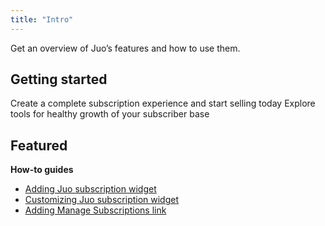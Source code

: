 ```yaml
---
title: "Intro"
---
```


Get an overview of Juo’s features and how to use them.

<div style={{ display:"flex",justifyContent:"center" }} />

## Getting started

<CardGroup cols={2}>
  <Card title="Launch subscriptions" icon="rocket" href="/docs/launch-subscriptions">
    Create a complete subscription experience and start selling today
  </Card>
  <Card title="Grow & retain" icon="leaf" href="/docs/grow-and-retain">
    Explore tools for healthy growth of your subscriber base
  </Card>
</CardGroup>

## Featured

**How-to guides**

- [Adding Juo subscription widget](/docs/guides/adding-juo-subscription-widget)
- [Customizing Juo subscription widget](/docs/guides/customizing-juo-subscription-widget)
- [Adding Manage Subscriptions link](/docs/guides/adding-manage-subscriptions-link)